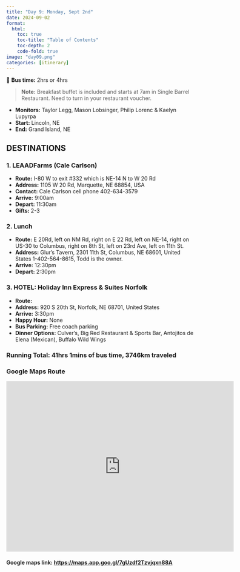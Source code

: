 ```yaml
---
title: "Day 9: Monday, Sept 2nd"
date: 2024-09-02
format:
  html:
    toc: true
    toc-title: "Table of Contents"
    toc-depth: 2
    code-fold: true
image: "day09.png"
categories: [itinerary]
---
```


🚌 **Bus time:** 2hrs or 4hrs

> **Note:** Breakfast buffet is included and starts at 7am in Single Barrel Restaurant. Need to turn in your restaurant voucher.

- **Monitors:** Taylor Legg, Mason Lobsinger, Philip Lorenc & Kaelyn Lupyrpa
- **Start:** Lincoln, NE
- **End:** Grand Island, NE

## DESTINATIONS

### 1. **LEAADFarms (Cale Carlson)**

- **Route:** I-80 W to exit #332 which is NE-14 N to W 20 Rd
- **Address:** 1105 W 20 Rd, Marquette, NE 68854, USA
- **Contact:** Cale Carlson cell phone 402-634-3579
- **Arrive:** 9:00am
- **Depart:** 11:30am
- **Gifts:** 2-3

### 2. **Lunch**

- **Route:** E 20Rd, left on NM Rd, right on E 22 Rd, left on NE-14, right on US-30 to Columbus, right on 8th St, left on 23rd Ave, left on 11th St.
- **Address:** Glur's Tavern, 2301 11th St, Columbus, NE 68601, United States 1-402-564-8615, Todd is the owner.
- **Arrive:** 12:30pm
- **Depart:** 2:30pm

### 3. **HOTEL: Holiday Inn Express & Suites Norfolk**

- **Route:**
- **Address:** 920 S 20th St, Norfolk, NE 68701, United States
- **Arrive:** 3:30pm
- **Happy Hour:** None
- **Bus Parking:** Free coach parking
- **Dinner Options:** Culver’s, Big Red Restaurant & Sports Bar, Antojitos de Elena (Mexican), Buffalo Wild Wings

### **Running Total:** 41hrs 1mins of bus time, 3746km traveled

### Google Maps Route

<iframe src="https://www.google.com/maps/embed?pb=!1m40!1m12!1m3!1d1092165.7163401432!2d-98.05489377209918!3d41.41242060495079!2m3!1f0!2f0!3f0!3m2!1i1024!2i768!4f13.1!4m25!3e0!4m5!1s0x8796bf1d2b864627%3A0xf92d622167cb1a8e!2s141%20N%209th%20St%2C%20Lincoln%2C%20NE%2068508%2C%20USA!3m2!1d40.8145764!2d-96.7090813!4m5!1s0x8799f5a3a4d75f6d%3A0x552defde9359ff6e!2s1105%20W%2020%20Rd%2C%20Marquette%2C%20NE%2068854%2C%20USA!3m2!1d40.97409!2d-98.0826046!4m5!1s0x8790ebe0bec48407%3A0x46f4ba8b6af3d945!2s2301%2011th%20St%2C%20Columbus%2C%20NE%2068601%2C%20USA!3m2!1d41.4270607!2d-97.35598739999999!4m5!1s0x87903fd86ef82c49%3A0x98ad165f8deacbc8!2s920%20S%2020th%20St%2C%20Norfolk%2C%20NE%2068701%2C%20USA!3m2!1d42.023347099999995!2d-97.4372482!5e1!3m2!1sen!2sca!4v1724341997773!5m2!1sen!2sca" width="600" height="450" style="border:0;" allowfullscreen="" loading="lazy" referrerpolicy="no-referrer-when-downgrade"></iframe>

#### Google maps link: <https://maps.app.goo.gl/7gUzdf2Tzvjqxn88A>
